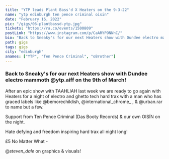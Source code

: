 ---
title: "YTP leads Plant Bass'd X Heaters on the 9-3-22"
name: "ytp edinburgh ten pence criminal oisin"
date: "February 16, 2022"
pic: "/gigs/06-plantbassd-ytp.jpg"
tickets: "https://ra.co/events/1500809"
postLink: "https://www.instagram.com/p/CaARYPONNhC/"
bio: "Back to Sneaky's for our next Heaters show with Dundee electro mammoth @ytp.aiff on the 9th of March!"
path: gigs
tags: gigs
city: "edinburgh"
anames: ["YTP", "Ten Pence Criminal", "oBrother"]
---

### Back to Sneaky's for our next Heaters show with Dundee electro mammoth @ytp.aiff on the 9th of March!

After an epic show with TAAHLIAH last week we are ready to go again with Heaters for a night of electro and ghetto tech hard trax with a man who has graced labels like @bemorechildish, @international_chrome\_ , & @urban.rar to name but a few.

Support from Ten Pence Criminal (Das Booty Records) & our own OISÍN on the night.

Hate defying and freedom inspiring hard trax all night long!

£5 No Matter What - <HoverLink url="ra.co/events/1500809" external />

@_steven_dale_ on graphics & visuals!
